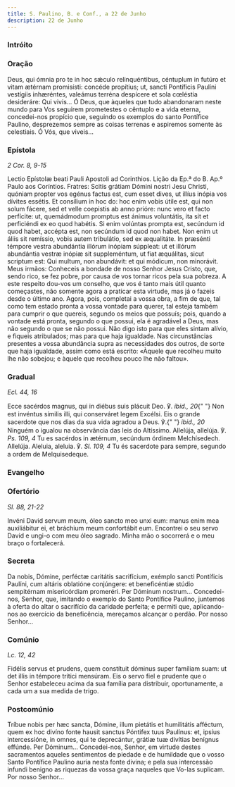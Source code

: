 ```yaml
---
title: S. Paulino, B. e Conf., a 22 de Junho
description: 22 de Junho
---
```


### Intróito


<LinkCard
  href="/missal/comum/12confessorespontifices2#intróito"
  title="Confessores Pontífices - Missa Sacerdótes tui"
/>

### Oração

<div class="side-by-side not-content">
  <span>
    Deus, qui ómnia pro te in hoc sǽculo relinquéntibus, céntuplum in futúro et
    vitam ætérnam promisísti: concéde propítius; ut, sancti Pontíficis Paulíni
    vestígiis inhæréntes, valeámus terréna despícere et sola cœléstia
    desideráre: Qui vivis...
  </span>
  <span>
    Ó Deus, que àqueles que tudo abandonaram neste mundo para Vos seguirem
    prometestes o cêntuplo e a vida eterna, concedei-nos propício que, seguindo
    os exemplos do santo Pontífice Paulino, desprezemos sempre as coisas
    terrenas e aspiremos somente às celestiais. Ó Vós, que viveis...
  </span>
</div>

### Epístola

<em>2 Cor. 8, 9-15</em>

<div class="side-by-side not-content">
  <span>Lectio Epístolæ beati Pauli Apostoli ad Corinthios.</span>
  <span>Lição da Ep.ª do B. Ap.º Paulo aos Coríntios.</span>
  <span>
    Fratres: Scitis grátiam Dómini nostri Jesu Christi, quóniam propter vos
    egénus factus est, cum esset dives, ut illíus inópia vos dívites essétis. Et
    consílium in hoc do: hoc enim vobis útile est, qui non solum fácere, sed et
    velle coepistis ab anno prióre: nunc vero et facto perfícite: ut,
    quemádmodum promptus est ánimus voluntátis, ita sit et perficiéndi ex eo
    quod habétis. Si enim volúntas prompta est, secúndum id quod habet, accépta
    est, non secúndum id quod non habet. Non enim ut áliis sit remíssio, vobis
    autem tribulátio, sed ex æqualitáte. In præsénti témpore vestra abundántia
    illórum inópiam súppleat: ut et illórum abundántia vestræ inópiæ sit
    suppleméntum, ut fiat æquálitas, sicut scriptum est: Qui multum, non
    abundávit: et qui módicum, non minorávit.
  </span>
  <span>
    Meus irmãos: Conheceis a bondade de nosso Senhor Jesus Cristo, que, sendo
    rico, se fez pobre, por causa de vos tornar ricos pela sua pobreza. A este
    respeito dou-vos um conselho, que vos é tanto mais útil quanto começastes,
    não somente agora a praticar esta virtude, mas já o fazeis desde o último
    ano. Agora, pois, completai a vossa obra, a fim de que, tal como tem estado
    pronta a vossa vontade para querer, tal esteja também para cumprir o que
    quereis, segundo os meios que possuís; pois, quando a vontade está pronta,
    segundo o que possui, ela é agradável a Deus, mas não segundo o que se não
    possui. Não digo isto para que eles sintam alívio, e fiqueis atribulados;
    mas para que haja igualdade. Nas circunstâncias presentes a vossa abundância
    supra as necessidades dos outros, de sorte que haja igualdade, assim como
    está escrito: «Àquele que recolheu muito lhe não sobejou; e àquele que
    recolheu pouco lhe não faltou».
  </span>
</div>

### Gradual

<em>Ecl. 44, 16</em>

<div class="side-by-side not-content">
  <span>
    Ecce sacérdos magnus, qui in diébus suis plácuit Deo. ℣. <em>ibid., 20</em>{" "}
    Non est invéntus símilis illi, qui conserváret legem Excélsi.
  </span>
  <span>
    Eis o grande sacerdote que nos dias da sua vida agradou a Deus. ℣.{" "}
    <em>ibid., 20</em> Ninguém o igualou na observância das leis do Altíssimo.
  </span>
  <span>
    Allelúja, allelúja. ℣. <em>Ps. 109, 4</em> Tu es sacérdos in ætérnum,
    secúndum órdinem Melchísedech. Allelúja.
  </span>
  <span>
    Aleluia, aleluia. ℣. <em>Sl. 109, 4</em> Tu és sacerdote para sempre,
    segundo a ordem de Melquisedeque.
  </span>
</div>

### Evangelho

<LinkCard
  href="/missal/comum/15confessoresnaopontifices2#evangelho"
  title="Confessores não Pontífices - Missa Justus ut palma"
/>

### Ofertório

<em>Sl. 88, 21-22</em>

<div class="side-by-side not-content">
  <span>
    Invéni David servum meum, óleo sancto meo unxi eum: manus enim mea
    auxiliábitur ei, et bráchium meum confortábit eum.
  </span>
  <span>
    Encontrei o seu servo David e ungi-o com meu óleo sagrado. Minha mão o
    socorrerá e o meu braço o fortalecerá.
  </span>
</div>

### Secreta

<div class="side-by-side not-content">
  <span>
    Da nobis, Dómine, perféctæ caritátis sacrifícium, exémplo sancti Pontíficis
    Paulíni, cum altáris oblatióne conjúngere: et beneficéntiæ stúdio
    sempitérnam misericórdiam promeréri. Per Dóminum nostrum...
  </span>
  <span>
    Concedei-nos, Senhor, que, imitando o exemplo do Santo Pontífice Paulino,
    juntemos à oferta do altar o sacrifício da caridade perfeita; e permiti que,
    aplicando-nos ao exercício da beneficência, mereçamos alcançar o perdão. Por
    nosso Senhor...
  </span>
</div>

### Comúnio

<em>Lc. 12, 42</em>

<div class="side-by-side not-content">
  <span>
    Fidélis servus et prudens, quem constítuit dóminus super famíliam suam: ut
    det illis in témpore trítici mensúram.
  </span>
  <span>
    Eis o servo fiel e prudente que o Senhor estabeleceu acima da sua família
    para distribuir, oportunamente, a cada um a sua medida de trigo.
  </span>
</div>

### Postcomúnio

<div class="side-by-side not-content">
  <span>
    Tríbue nobis per hæc sancta, Dómine, illum pietátis et humilitátis afféctum,
    quem ex hoc divíno fonte hausit sanctus Póntifex tuus Paulínus: et, ipsíus
    intercessióne, in omnes, qui te deprecántur, grátiæ tuæ divítias benígnus
    effúnde. Per Dóminum...
  </span>
  <span>
    Concedei-nos, Senhor, em virtude destes sacramentos aqueles sentimentos de
    piedade e de humildade que o vosso Santo Pontífice Paulino auria nesta fonte
    divina; e pela sua intercessão infundi benigno as riquezas da vossa graça
    naqueles que Vo-las suplicam. Por nosso Senhor...
  </span>
</div>
